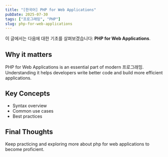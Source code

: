 ```yaml
---
title: "[한국어] PHP for Web Applications"
pubDate: 2025-07-30
tags: ["프로그래밍", "PHP"]
slug: php-for-web-applications
---
```


이 글에서는 다음에 대한 기초를 살펴보겠습니다: **PHP for Web Applications**.

## Why it matters

PHP for Web Applications is an essential part of modern 프로그래밍. Understanding it helps developers write better code and build more efficient applications.

## Key Concepts

- Syntax overview
- Common use cases
- Best practices

## Final Thoughts

Keep practicing and exploring more about php for web applications to become proficient.
